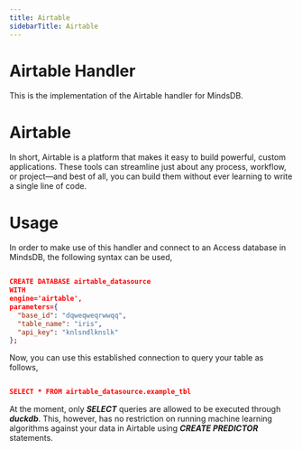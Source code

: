```yaml
---
title: Airtable
sidebarTitle: Airtable
---
```


# Airtable Handler

  This is the implementation of the Airtable handler for MindsDB.

# Airtable

  In short, Airtable is a platform that makes it easy to build powerful, custom applications. These tools can streamline just about any process, workflow, or project—and best of all, you can build them without   ever learning to write a single line of code.

# Usage

  In order to make use of this handler and connect to an Access database in MindsDB, the following syntax can be used,

  ```json

  CREATE DATABASE airtable_datasource
  WITH
  engine='airtable',
  parameters={
    "base_id": "dqweqweqrwwqq",
    "table_name": "iris",
    "api_key": "knlsndlknslk"
  };

  ```
  Now, you can use this established connection to query your table as follows,

  ```json

  SELECT * FROM airtable_datasource.example_tbl

  ```
  At the moment, only ***SELECT*** queries are allowed to be executed through ***duckdb***. This, however, has no restriction on running machine learning algorithms against your data in Airtable using
  ***CREATE PREDICTOR*** statements.

